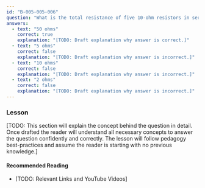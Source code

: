 ```yaml
---
id: "B-005-005-006"
question: "What is the total resistance of five 10-ohm resistors in series?"
answers:
  - text: "50 ohms"
    correct: true
    explanation: "[TODO: Draft explanation why answer is correct.]"
  - text: "5 ohms"
    correct: false
    explanation: "[TODO: Draft explanation why answer is incorrect.]"
  - text: "10 ohms"
    correct: false
    explanation: "[TODO: Draft explanation why answer is incorrect.]"
  - text: "2 ohms"
    correct: false
    explanation: "[TODO: Draft explanation why answer is incorrect.]"
---
```


### Lesson

[TODO: This section will explain the concept behind the question in detail. Once drafted the reader will understand all necessary concepts to answer the question confidently and correctly. The lesson will follow pedagogy best-practices and assume the reader is starting with no previous knowledge.]

#### Recommended Reading

- [TODO: Relevant Links and YouTube Videos]
